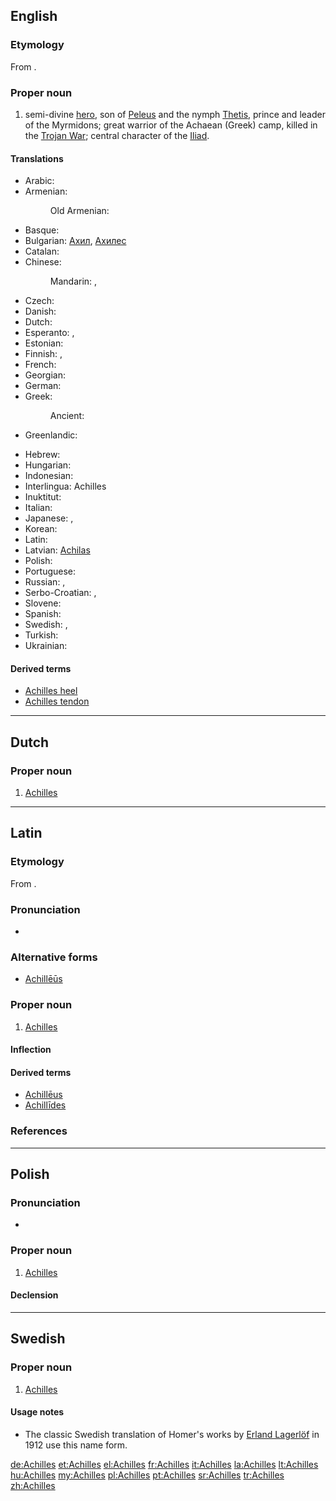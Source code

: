 ==English==

{{wikipedia}}

===Etymology===
From {{etyl|grc|en}} {{term|Ἀχιλλεύς|tr=Akhilleus|lang=grc|sc=polytonic}}.

===Proper noun===
{{en-proper noun}}

# {{context|Greek mythology}} semi-divine [[hero]], son of [[Peleus]] and the nymph [[Thetis]], prince and leader of the Myrmidons; great warrior of the Achaean (Greek) camp, killed in the [[Trojan War]]; central character of the [[w:Iliad|Iliad]].

====Translations====
{{trans-top|Greek mythical hero}}
* Arabic: {{t-|ar|أخيل|m|tr='akhiil|sc=Arab}}
* Armenian: {{t-|hy|Աքիլլես|tr=Ak’illes}}
*: Old Armenian: {{tø|xcl|Աքիլլէս|tr=Akʿillēs|sc=Armn}}
* Basque: {{t-|eu|Akil}}
* Bulgarian: [[Ахил]], [[Ахилес]]
* Catalan: {{t-|ca|Aquil·les|m}}
* Chinese:
*: Mandarin: {{t|cmn|阿喀琉斯|tr=Ākāliúsī|sc=Hani}}, {{t|cmn|阿基里斯|tr=Ājīlǐsī|sc=Hani}}
* Czech: {{t-|cs|Achilleus|m}}
* Danish: {{t-|da|Achilleus}}
* Dutch: {{t-|nl|Achilles}}
* Esperanto: {{t-|eo|Aĥilo}}, {{t-|eo|Akilo}}
* Estonian: {{t-|et|Achilleus}}
* Finnish: {{t-|fi|Akhilleus}}, {{t-|fi|Akilles}}
* French: {{t+|fr|Achille|m}}
* Georgian: {{t-|ka|აქილევსი|tr=ak'ilevsi|sc=Geor}}
* German: {{t+|de|Achilleus|m}}
* Greek: {{t+|el|Αχιλλέας|m|tr=Achilléas}}
*: Ancient: {{tø|grc|Ἀχιλλεύς|m|tr=Achilleus}}
* Greenlandic: {{t-|kl|Achilleusi}}
{{trans-mid}}
* Hebrew: {{t-|he|אכילס|tr=Ahils}}
* Hungarian: {{t+|hu|Akhilleusz}}
* Indonesian: {{t-|id|Achilles}}
* Interlingua: Achilles
* Inuktitut: {{t|iu|ᐊᑭᓪᓕᔅ|tr=Akillis|sc=Cans}}
* Italian: {{t+|it|Achille}}
* Japanese: {{t-|ja|アキレス|tr=Akiresu}}, {{t-|ja|アキレウス|tr=Akireusu}}
* Korean: {{t-|ko|아킬레스|tr=Akilleseu|sc=Kore}}
* Latin: {{t+|la|Achilles|alt=Achillēs}}
* Latvian: [[Achilas]]
* Polish: {{t+|pl|Achilles|m}}
* Portuguese: {{t+|pt|Aquiles}}
* Russian: {{t+|ru|Ахилл|m|tr=Axíll}}, {{t+|ru|Ахиллес|m|tr=Axillés}}
* Serbo-Croatian: {{t-|sh|Ahil|m}}, {{t-|sh|Ahilej|m}}
* Slovene: {{t+|sl|Ahil|alt=Ahíl|m}}
* Spanish: {{t+|es|Aquiles|m}}
* Swedish: {{t-|sv|Akilles}}, {{t-|sv|Achilles}}
* Turkish: {{t-|tr|Aşil}}
* Ukrainian: {{t-|uk|Ахіллес|m|tr=Axillés|sc=Cyrl}}
{{trans-bottom}}

====Derived terms====
* [[Achilles heel]]
* [[Achilles tendon]]

----

==Dutch==

===Proper noun===
{{head|nl|proper noun}}

# [[#English|Achilles]]

----

==Latin==

===Etymology===
From {{etyl|grc|la}} {{term|Ἀχιλλεύς|tr=Akhilleus|lang=grc|sc=polytonic}}.

===Pronunciation===
* {{audio|La-ecc-Achilles.ogg|audio (ecclesiastical)}}

===Alternative forms===
* [[Achilleus|Achillēūs]]

===Proper noun===
{{la-proper noun|Achilles|Achillis|Achillis|m|third}}

# [[#English|Achilles]]

====Inflection====
{{la-decl-3rd|Achilles|Achilles|Achill|Achill}}

====Derived terms====
* [[Achilleus|Achillēus]]
* [[Achillides|Achillīdes]]

===References===
{{R:Cassells}}

----

==Polish==
{{wikipedia|lang=pl}}

===Pronunciation===
* {{audio|Pl-Achilles.ogg|Audio}}

===Proper noun===
{{head|pl|proper noun|g=m}}

# {{Greek mythology|lang=pl}} [[#English|Achilles]]

====Declension====
{{pl-decl-noun-sing|Achilles|Achillesa|Achillesowi|Achillesa|Achillesem|Achillesie|Achillesie}}

----

==Swedish==

===Proper noun===
{{head|sv|proper noun}}

# {{Greek mythology|lang=sv}} [[#English|Achilles]]

====Usage notes====
* The classic Swedish translation of Homer's works by [[w:sv:Erland Lagerlöf|Erland Lagerlöf]] in 1912 use this name form.

[[de:Achilles]]
[[et:Achilles]]
[[el:Achilles]]
[[fr:Achilles]]
[[it:Achilles]]
[[la:Achilles]]
[[lt:Achilles]]
[[hu:Achilles]]
[[my:Achilles]]
[[pl:Achilles]]
[[pt:Achilles]]
[[sr:Achilles]]
[[tr:Achilles]]
[[zh:Achilles]]